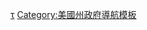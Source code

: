 {{Navbox<!-- with columns-->
|name   = U.S. governors
|title  = [[美国地方行政长官列表|美國現任行政長官]]
|state  = {{{state|autocollapse}}}
|bodystyle = text-align: left;
|image = 

|above  = '''[[美国总统]]：[[乔·拜登]] (D)'''

|list1 = {{div col|colwidth=15em|content=

{{nowrap|<tt>'''AL'''</tt> [[凯·艾维|艾维]] (R) }}<br />
{{nowrap|<tt>'''AK'''</tt> [[Mike Dunleavy|Dunleavy]] (R) }}<br />
{{nowrap|<tt>'''AZ'''</tt> [[道格·杜瑟|杜瑟]] (R) }}<br />
{{nowrap|<tt>'''AR'''</tt> [[阿薩·賀勤森|賀勤森]] (R) }}<br />
{{nowrap|<tt>'''CA'''</tt> [[加文·纽森|纽森]] (D) }}<br />
{{nowrap|<tt>'''CO'''</tt> [[賈雷德·波利斯|波利斯]] (D) }}<br />
{{nowrap|<tt>'''CT'''</tt> [[内德·拉曼特|拉曼特]] (D) }}<br />
{{nowrap|<tt>'''DE'''</tt> [[約翰·卡尼 (政治人物)|卡尼]] (D) }}<br />
{{nowrap|<tt>'''FL'''</tt> [[罗恩·德桑提斯|德桑提斯]] (R) }}<br />
{{nowrap|<tt>'''GA'''</tt> [[Brian Kemp|Kemp]] (R) }}<br />
{{nowrap|<tt>'''HI'''</tt> [[戴维·伊艺|伊藝]] (D) }}<br />
{{nowrap|<tt>'''ID'''</tt> [[Brad Little|Little]] (R) }}<br />
{{nowrap|<tt>'''IL'''</tt> [[J. B. Pritzker|Pritzker]] (D) }}<br />
{{nowrap|<tt>'''IN'''</tt> [[埃瑞克·霍科姆|霍科姆]] (R) }}<br />
{{nowrap|<tt>'''IA'''</tt> [[Kim Reynolds|Reynolds]] (R) }}<br />
{{nowrap|<tt>'''KS'''</tt> [[Laura Kelly|Kelly]] (D) }}<br />
{{nowrap|<tt>'''KY'''</tt> [[Andy Beshear|Beshear]] (D) }}<br />
{{nowrap|<tt>'''LA'''</tt> [[John Bel Edwards|Edwards]] (D)  }}<br />
{{nowrap|<tt>'''ME'''</tt> [[Janet Mills|Mills]] (D) }}<br />
{{nowrap|<tt>'''MD'''</tt> [[拉里·霍甘|霍甘]] (R) }}<br />
{{nowrap|<tt>'''MA'''</tt> [[查利·贝克|贝克]] (R) }}<br />
{{nowrap|<tt>'''MI'''</tt> [[格雷琴·惠特默|惠特默]] (D) }}<br />
{{nowrap|<tt>'''MN'''</tt> [[提姆·沃茨|沃茨]] (D) }}<br />
{{nowrap|<tt>'''MS'''</tt> [[泰特·里夫斯|里夫斯]] (R) }}<br />
{{nowrap|<tt>'''MO'''</tt> [[Mike Parson|Parson]] (R) }}<br />
{{nowrap|<tt>'''MT'''</tt> [[史提夫·布洛克|布洛克]] (D) }}<br />
{{nowrap|<tt>'''NE'''</tt> [[皮特·里克茨|里克茨]] (R) }}<br />
{{nowrap|<tt>'''NV'''</tt> [[Steve Sisolak|Sisolak]] (D) }}<br />
{{nowrap|<tt>'''NH'''</tt> [[克里斯·蘇努努|蘇努努]] (R) }}<br />
{{nowrap|<tt>'''NJ'''</tt> [[Phil Murphy|Murphy]] (D) }}<br />
{{nowrap|<tt>'''NM'''</tt> [[Michelle Lujan Grisham|Lujan Grisham]] (D) }}<br />
{{nowrap|<tt>'''NY'''</tt> [[凱西·霍赫爾|霍赫爾]] (D) }}<br />
{{nowrap|<tt>'''NC'''</tt> [[Roy Cooper|Cooper]] (D) }}<br />
{{nowrap|<tt>'''ND'''</tt> [[道格·伯古姆|伯古姆]] (R) }}<br />
{{nowrap|<tt>'''OH'''</tt> [[麥克·德文|德文]] (R) }}<br />
{{nowrap|<tt>'''OK'''</tt> [[Kevin Stitt|Stitt]] (R) }}<br />
{{nowrap|<tt>'''OR'''</tt> [[Kate Brown|Brown]] (D) }}<br />
{{nowrap|<tt>'''PA'''</tt> [[湯姆·沃爾夫_(政治家)|沃爾夫]] (D) }}<br />
{{nowrap|<tt>'''RI'''</tt> [[Gina Raimondo|Raimondo]] (D) }}<br />
{{nowrap|<tt>'''SC'''</tt> [[亨利·麥克馬斯特|麥克馬斯特]] (R) }}<br />
{{nowrap|<tt>'''SD'''</tt> [[克里斯蒂·诺姆|诺姆]] (R) }}<br />
{{nowrap|<tt>'''TN'''</tt> [[Bill Lee (Tennessee politician)|Lee]] (R) }}<br />
{{nowrap|<tt>'''TX'''</tt> [[格雷格·阿博特|阿博特]] (R) }}<br />
{{nowrap|<tt>'''UT'''</tt> [[加里·赫伯特 (政治人物)|赫伯特]] (R) }}<br />
{{nowrap|<tt>'''VT'''</tt> [[菲爾·斯科特|斯科特]] (R) }}<br />
{{nowrap|<tt>'''VA'''</tt> [[格伦·杨金|杨金]] (R) }}<br />
{{nowrap|<tt>'''WA'''</tt> [[杰伊·英斯利|英斯利]] (D) }}<br />
{{nowrap|<tt>'''WV'''</tt> [[Jim Justice|Justice]] (R) }}<br />
{{nowrap|<tt>'''WI'''</tt> [[托尼·埃弗斯|埃弗斯]] (D) }}<br />
{{nowrap|<tt>'''WY'''</tt> [[Mark Gordon (politician)|Gordon]] (R) }}<br />
{{nowrap|<tt>'''DC'''</tt> [[穆丽尔·鲍泽|鲍泽]] (D)  }}<br />
{{nowrap|'''非建制領地：'''}}<br />
{{nowrap|<tt>'''AS'''</tt> [[洛洛·莱塔卢·马塔拉西·莫利加|莫利加]] (D) }}<br />
{{nowrap|<tt>'''GU'''</tt> [[Lou Leon Guerrero|Guerrero]] (D) }}<br />
{{nowrap|<tt>'''MP'''</tt> [[拉爾夫·托雷斯|托雷斯]] (R) }}<br />
{{nowrap|<tt>'''PR'''</tt> [[Wanda Vázquez Garced|Vázquez Garced]] (R) }}<br />
{{nowrap|<tt>'''VI'''</tt> [[Albert Bryan (politician)|Bryan]] (D) }}<br />
 
 }}
|belowclass = hlist
|below = 隸屬政黨：
* [[共和黨 (美國)|共和黨]] (R): 29人（28州、1領地）
* [[民主黨 (美國)|民主黨]] (D)：27人（22州、4領地、1特區）
}}<noinclude>
{{collapsible option}}

[[Category:美国州长导航模板| ]]
[[Category:美国州长|τ]]
[[Category:美國州政府導航模板]]

</noinclude>